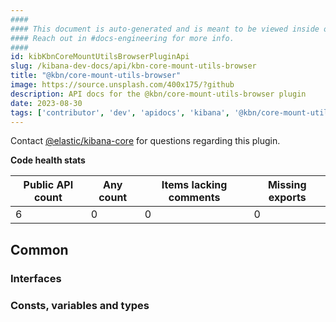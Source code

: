```yaml
---
####
#### This document is auto-generated and is meant to be viewed inside our experimental, new docs system.
#### Reach out in #docs-engineering for more info.
####
id: kibKbnCoreMountUtilsBrowserPluginApi
slug: /kibana-dev-docs/api/kbn-core-mount-utils-browser
title: "@kbn/core-mount-utils-browser"
image: https://source.unsplash.com/400x175/?github
description: API docs for the @kbn/core-mount-utils-browser plugin
date: 2023-08-30
tags: ['contributor', 'dev', 'apidocs', 'kibana', '@kbn/core-mount-utils-browser']
---
```




Contact [@elastic/kibana-core](https://github.com/orgs/elastic/teams/kibana-core) for questions regarding this plugin.

**Code health stats**

| Public API count  | Any count | Items lacking comments | Missing exports |
|-------------------|-----------|------------------------|-----------------|
| 6 | 0 | 0 | 0 |

## Common

### Interfaces
<DocDefinitionList data={kbnCoreMountUtilsBrowserObj.common.interfaces}/>

### Consts, variables and types
<DocDefinitionList data={kbnCoreMountUtilsBrowserObj.common.misc}/>

